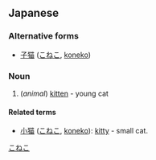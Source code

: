 ==Japanese==
{{ja-kanjitab|こ|ねこ|yomi=k}}

===Alternative forms===
* [[子猫]] ([[こねこ]], [[koneko]])

===Noun===
{{ja-noun|こねこ}}

# (''animal'') [[kitten]] - young cat

====Related terms====
* [[小猫]] ([[こねこ]], [[koneko]]): [[kitty]] - small cat.

[[Category:ja:Baby animals|こねこ]]